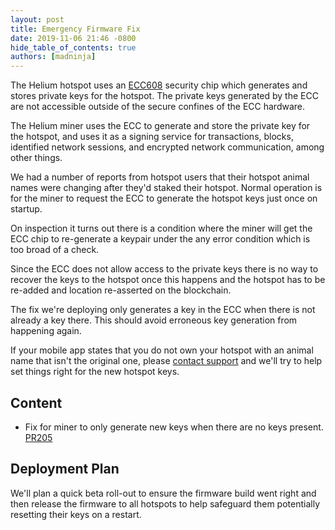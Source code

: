 ```yaml
---
layout: post
title: Emergency Firmware Fix
date: 2019-11-06 21:46 -0800
hide_table_of_contents: true
authors: [madninja]
---
```


The Helium hotspot uses an [ECC608](http://ww1.microchip.com/downloads/en/DeviceDoc/20005927A.pdf)
security chip which generates and stores private keys for the hotspot. The private keys generated by
the ECC are not accessible outside of the secure confines of the ECC hardware.

<!--truncate-->

The Helium miner uses the ECC to generate and store the private key for the hotspot, and uses it as
a signing service for transactions, blocks, identified network sessions, and encrypted network
communication, among other things.

We had a number of reports from hotspot users that their hotspot animal names were changing after
they'd staked their hotspot. Normal operation is for the miner to request the ECC to generate the
hotspot keys just once on startup.

On inspection it turns out there is a condition where the miner will get the ECC chip to re-generate
a keypair under the any error condition which is too broad of a check.

Since the ECC does not allow access to the private keys there is no way to recover the keys to the
hotspot once this happens and the hotspot has to be re-added and location re-asserted on the
blockchain.

The fix we're deploying only generates a key in the ECC when there is not already a key there. This
should avoid erroneous key generation from happening again.

If your mobile app states that you do not own your hotspot with an animal name that isn't the
original one, please [contact support](https://intercom.help/heliumnetwork/en/) and we'll try to
help set things right for the new hotspot keys.

## Content

- Fix for miner to only generate new keys when there are no keys present.
  [PR205](https://github.com/helium/miner/pull/250)

## Deployment Plan

We'll plan a quick beta roll-out to ensure the firmware build went right and then release the
firmware to all hotspots to help safeguard them potentially resetting their keys on a restart.
